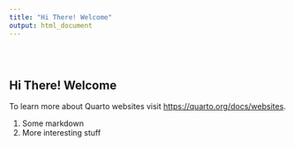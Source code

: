 ---
title: "Hi There! Welcome"
output: html_document
---


<style type="text/css">
.title {
  display: none;
}

#getting-started img {
  margin-right: 10px;
}

</style>

<div class="row" style="padding-top: 30px;">
<div class="col-sm-6">


## Hi There! Welcome

To learn more about Quarto websites visit <https://quarto.org/docs/websites>.

1.  Some markdown
2.  More interesting stuff

</div>
<div class="col-sm-6">